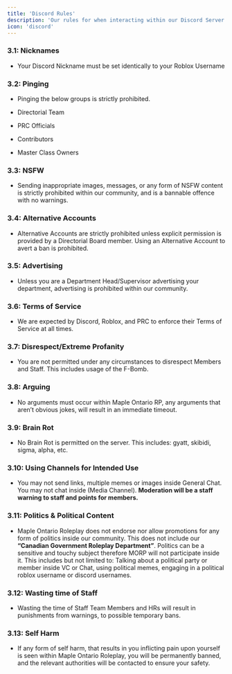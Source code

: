 ```yaml
---
title: 'Discord Rules'
description: 'Our rules for when interacting within our Discord Server.'
icon: 'discord'
---
```


### 3.1: Nicknames
- Your Discord Nickname must be set identically to your Roblox Username

### 3.2: Pinging
- Pinging the below groups is strictly prohibited.

- Directorial Team
- PRC Officials
- Contributors
- Master Class Owners

### 3.3: NSFW
- Sending inappropriate images, messages, or any form of NSFW content is strictly prohibited within our community, and is a bannable offence with no warnings.

### 3.4: Alternative Accounts
- Alternative Accounts are strictly prohibited unless explicit permission is provided by a Directorial Board member. Using an Alternative Account to avert a ban is prohibited.

### 3.5: Advertising
- Unless you are a Department Head/Supervisor advertising your department, advertising is prohibited within our community.

### 3.6: Terms of Service
- We are expected by Discord, Roblox, and PRC to enforce their Terms of Service at all times.

### 3.7: Disrespect/Extreme Profanity
- You are not permitted under any circumstances to disrespect Members and Staff. This includes usage of the F-Bomb.

### 3.8: Arguing
- No arguments must occur within Maple Ontario RP, any arguments that aren’t obvious jokes, will result in an immediate timeout.

### 3.9: Brain Rot
- No Brain Rot is permitted on the server. This includes: gyatt, skibidi, sigma, alpha, etc.

### 3.10: Using Channels for Intended Use
- You may not send links, multiple memes or images inside General Chat. You may not chat inside (Media Channel). **Moderation will be a staff warning to staff and points for members.**

### 3.11: Politics & Political Content
- Maple Ontario Roleplay does not endorse nor allow promotions for any form of politics inside our community. This does not include our **“Canadian Government Roleplay Department”**. Politics can be a sensitive and touchy subject therefore MORP will not participate inside it. This includes but not limited to: Talking about a political party or member inside VC or Chat, using political memes, engaging in a political roblox username or discord usernames.

### 3.12: Wasting time of Staff
- Wasting the time of Staff Team Members and HRs will result in punishments from warnings, to possible temporary bans.

### 3.13: Self Harm
- If any form of self harm, that results in you inflicting pain upon yourself is seen within Maple Ontario Roleplay, you will be permanently banned, and the relevant authorities will be contacted to ensure your safety.

